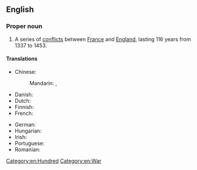 ==English==
{{wikipedia}}

===Proper noun===
{{en-proper noun|head=the [[hundred|Hundred]] [[years|Years']] [[war|War]]}}

# A series of [[conflicts]] between [[France]] and [[England]], lasting 116 years from 1337 to 1453.

====Translations====
{{trans-top|conflict between France and England}}
* Chinese:
*: Mandarin: {{t+|cmn|百年戰爭}}, {{t+|cmn|百年战争|tr=Bǎinián Zhànzhēng}}
* Danish: {{t|da|Hundredårskrigen}}
* Dutch: {{t|nl|Honderdjarige Oorlog|m}}
* Finnish: {{t|fi|[[satavuotinen]] [[sota]]}}
* French: {{t+|fr|guerre de Cent Ans|f}}
{{trans-mid}}
* German: {{t+|de|Hundertjähriger Krieg|m}}
* Hungarian: {{t|hu|százéves háború}}
* Irish: {{t|ga|Cogadh Céad Bliain|m}}
* Portuguese: {{t|pt|Guerra dos Cem Anos|f}}
* Romanian: {{t|ro|Războiul de o sută de ani|n}}
{{trans-bottom}}

[[Category:en:Hundred]]
[[Category:en:War]]